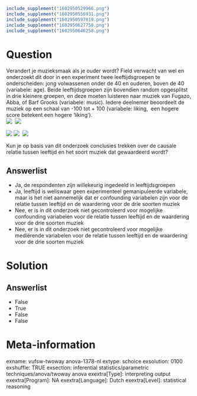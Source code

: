 ```r
include_supplement("1602950529966.png")
include_supplement("1602950556931.png")
include_supplement("1602950597019.png")
include_supplement("1602950627758.png")
include_supplement("1602950646258.png")
```

Question
========
Verandert je muzieksmaak als je ouder wordt? Field verwacht van wel en
onderzoekt dit door in een experiment twee leeftijdsgroepen te
onderscheiden: jong volwassenen onder de 40 en ouderen, boven de 40
(variabele: age). Beide leeftijdsgroepen zijn bovendien random
opgesplitst in drie kleinere groepen, en deze moeten luisteren naar
muziek van Fugazo, Abba, of Barf Grooks (variabele: music). Iedere
deelnemer beoordeelt de muziek op een schaal van -100 tot + 100
(variabele: liking,  een hogere score betekent een hogere ‘liking’).  
![](1602950529966.png) 
![](1602950556931.png)
  
![](1602950597019.png) ![](1602950627758.png) 
![](1602950646258.png)
  
Kun je op basis van dit onderzoek conclusies trekken over de causale
relatie tussen leeftijd en het soort muziek dat gewaardeerd wordt?

Answerlist
----------
* Ja, de respondenten zijn willekeurig ingedeeld in leeftijdsgroepen
* Ja, leeftijd is weliswaar geen experimenteel gemanipuleerde variabele,
  maar is het niet aannemelijk dat er confounding variabelen zijn voor de
  relatie tussen leeftijd en de waardering voor de drie soorten muziek
* Nee, er is in dit onderzoek niet gecontroleerd voor mogelijke
  confounding variabelen voor de relatie tussen leeftijd en de waardering
  voor de drie soorten muziek
* Nee, er is in dit onderzoek niet gecontroleerd voor mogelijke mediërende
  variabelen voor de relatie tussen leeftijd en de waardering voor de drie
  soorten muziek

Solution
========










Answerlist
----------
* False
* True
* False
* False

Meta-information
================
exname: vufsw-twoway anova-1378-nl
extype: schoice
exsolution: 0100
exshuffle: TRUE
exsection: inferential statistics/parametric techniques/anova/twoway anova
exextra[Type]: interpreting output
exextra[Program]: NA
exextra[Language]: Dutch
exextra[Level]: statistical reasoning

